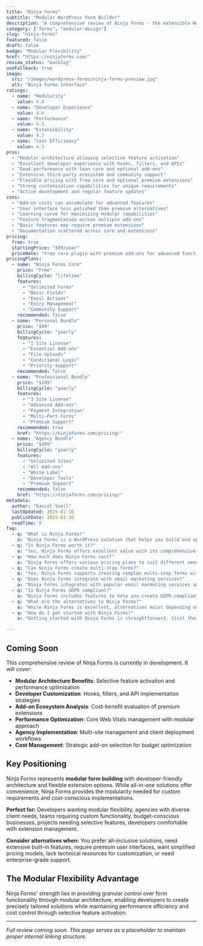 ```yaml
---
title: "Ninja Forms"
subtitle: "Modular WordPress Form Builder"
description: "A comprehensive review of Ninja Forms - the extensible WordPress form plugin offering modular architecture, developer-friendly customization, and flexible add-on ecosystem for scalable form solutions."
category: ["forms", "modular-design"]
slug: "ninja-forms"
featured: false
draft: false
badge: "Modular Flexibility"
href: "https://ninjaforms.com/"
review_status: "backlog"
useFallback: true
image:
  src: "/images/wordpress-forms/ninja-forms-preview.jpg"
  alt: "Ninja Forms Interface"
ratings:
  - name: "Modularity"
    value: 4.8
  - name: "Developer Experience"
    value: 4.6
  - name: "Performance"
    value: 4.5
  - name: "Extensibility"
    value: 4.7
  - name: "Cost Efficiency"
    value: 4.3
pros:
  - "Modular architecture allowing selective feature activation"
  - "Excellent developer experience with hooks, filters, and APIs"
  - "Good performance with lean core and optional add-ons"
  - "Extensive third-party ecosystem and community support"
  - "Flexible pricing with free core and optional premium extensions"
  - "Strong customization capabilities for unique requirements"
  - "Active development and regular feature updates"
cons:
  - "Add-on costs can accumulate for advanced features"
  - "User interface less polished than premium alternatives"
  - "Learning curve for maximizing modular capabilities"
  - "Feature fragmentation across multiple add-ons"
  - "Basic features may require premium extensions"
  - "Documentation scattered across core and extensions"
pricing:
  free: true
  startingPrice: "$99/year"
  priceNote: "Free core plugin with premium add-ons for advanced functionality"
pricingPlans:
  - name: "Ninja Forms Core"
    price: "Free"
    billingCycle: "lifetime"
    features:
      - "Unlimited Forms"
      - "Basic Fields"
      - "Email Actions"
      - "Entry Management"
      - "Community Support"
    recommended: false
  - name: "Personal Bundle"
    price: "$99"
    billingCycle: "yearly"
    features:
      - "1 Site License"
      - "Essential Add-ons"
      - "File Uploads"
      - "Conditional Logic"
      - "Priority Support"
    recommended: false
  - name: "Professional Bundle"
    price: "$199"
    billingCycle: "yearly"
    features:
      - "3 Site License"
      - "Advanced Add-ons"
      - "Payment Integration"
      - "Multi-Part Forms"
      - "Premium Support"
    recommended: true
    href: "https://ninjaforms.com/pricing/"
  - name: "Agency Bundle"
    price: "$499"
    billingCycle: "yearly"
    features:
      - "Unlimited Sites"
      - "All Add-ons"
      - "White Label"
      - "Developer Tools"
      - "Premium Support"
    recommended: false
    href: "https://ninjaforms.com/pricing/"
metadata:
  author: "Daniel Snell"
  lastUpdated: 2025-01-16
  publishDate: 2025-01-16
  readTime: 9
faq:
  - q: "What is Ninja Forms?"
    a: "Ninja Forms is a WordPress solution that helps you build and optimize your website with powerful features and excellent performance."
  - q: "Is Ninja Forms worth it?"
    a: "Yes, Ninja Forms offers excellent value with its comprehensive feature set, regular updates, and reliable support. It's a solid investment for serious WordPress users."
  - q: "How much does Ninja Forms cost?"
    a: "Ninja Forms offers various pricing plans to suit different needs. Check their official website for current pricing and special offers."
  - q: "Can Ninja Forms create multi-step forms?"
    a: "Yes, Ninja Forms supports creating complex multi-step forms with conditional logic and progress indicators."
  - q: "Does Ninja Forms integrate with email marketing services?"
    a: "Ninja Forms integrates with popular email marketing services and CRMs for seamless lead management."
  - q: "Is Ninja Forms GDPR compliant?"
    a: "Ninja Forms includes features to help you create GDPR-compliant forms with proper consent management and data handling."
  - q: "What are the alternatives to Ninja Forms?"
    a: "While Ninja Forms is excellent, alternatives exist depending on your specific needs. Consider your requirements for features, budget, and ease of use when comparing options."
  - q: "How do I get started with Ninja Forms?"
    a: "Getting started with Ninja Forms is straightforward. Visit their official website, choose a plan that fits your needs, and follow their setup documentation or tutorials."

---
```


## Coming Soon

This comprehensive review of Ninja Forms is currently in development. It will cover:

- **Modular Architecture Benefits**: Selective feature activation and performance optimization
- **Developer Customization**: Hooks, filters, and API implementation strategies
- **Add-on Ecosystem Analysis**: Cost-benefit evaluation of premium extensions
- **Performance Optimization**: Core Web Vitals management with modular approach
- **Agency Implementation**: Multi-site management and client deployment workflows
- **Cost Management**: Strategic add-on selection for budget optimization

## Key Positioning

Ninja Forms represents **modular form building** with developer-friendly architecture and flexible extension options. While all-in-one solutions offer convenience, Ninja Forms provides the modularity needed for custom requirements and cost-conscious implementations.

**Perfect for:** Developers wanting modular flexibility, agencies with diverse client needs, teams requiring custom functionality, budget-conscious businesses, projects needing selective features, developers comfortable with extension management.

**Consider alternatives when:** You prefer all-inclusive solutions, need extensive built-in features, require premium user interfaces, want simplified pricing models, lack technical resources for customization, or need enterprise-grade support.

## The Modular Flexibility Advantage

Ninja Forms' strength lies in providing granular control over form functionality through modular architecture, enabling developers to create precisely tailored solutions while maintaining performance efficiency and cost control through selective feature activation.

---

*Full review coming soon. This page serves as a placeholder to maintain proper internal linking structure.*